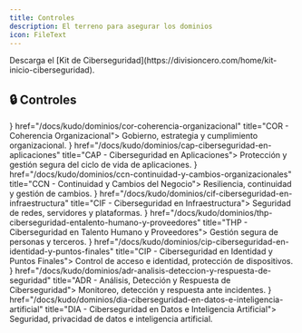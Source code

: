 ```yaml
---
title: Controles
description: El terreno para asegurar los dominios
icon: FileText
---
```



<Callout>
  Descarga el [Kit de Ciberseguridad](https://divisioncero.com/home/kit-inicio-ciberseguridad).
</Callout>

## 🔒 Controles

<Cards>
  <Card icon={<Building2 />} href="/docs/kudo/dominios/cor-coherencia-organizacional" title="COR - Coherencia Organizacional">
    Gobierno, estrategia y cumplimiento organizacional.
  </Card>
  <Card icon={<Shield />} href="/docs/kudo/dominios/cap-ciberseguridad-en-aplicaciones" title="CAP - Ciberseguridad en Aplicaciones">
    Protección y gestión segura del ciclo de vida de aplicaciones.
  </Card>
  <Card icon={<Repeat />} href="/docs/kudo/dominios/ccn-continuidad-y-cambios-organizacionales" title="CCN - Continuidad y Cambios del Negocio">
    Resiliencia, continuidad y gestión de cambios.
  </Card>
  <Card icon={<Server />} href="/docs/kudo/dominios/cif-ciberseguridad-en-infraestructura" title="CIF - Ciberseguridad en Infraestructura">
    Seguridad de redes, servidores y plataformas.
  </Card>
  <Card icon={<Users />} href="/docs/kudo/dominios/thp-ciberseguridad-entalento-humano-y-proveedores" title="THP - Ciberseguridad en Talento Humano y Proveedores">
    Gestión segura de personas y terceros.
  </Card>
  <Card icon={<KeyRound />} href="/docs/kudo/dominios/cip-ciberseguridad-en-identidad-y-puntos-finales" title="CIP - Ciberseguridad en Identidad y Puntos Finales">
    Control de acceso e identidad, protección de dispositivos.
  </Card>
  <Card icon={<Activity />} href="/docs/kudo/dominios/adr-analisis-deteccion-y-respuesta-de-seguridad" title="ADR - Análisis, Detección y Respuesta de Ciberseguridad">
    Monitoreo, detección y respuesta ante incidentes.
  </Card>
  <Card icon={<DatabaseZap />} href="/docs/kudo/dominios/dia-ciberseguridad-en-datos-e-inteligencia-artificial" title="DIA - Ciberseguridad en Datos e Inteligencia Artificial">
    Seguridad, privacidad de datos e inteligencia artificial.
  </Card>
</Cards>

